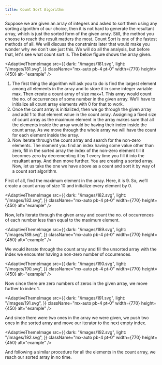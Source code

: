 ```yaml
---
title: Count Sort Algorithm
---
```


Suppose we are given an array of integers and asked to sort them using any sorting algorithm of our choice, then it is not hard to generate the resultant array, which is just the sorted form of the given array. Still, the method you choose to reach the result matters the most. Count Sort is one of the fastest methods of all. We will discuss the constraints later that would make you wonder why we don't use just this. We will do all the analysis, but before that, let's see what count sort is. The below figure shows the array given.

<AdaptiveThemeImage
  src={{
    dark: "/images/181.svg",
    light: "/images/181.svg",
  }}
  className="mx-auto pb-4 pt-0"
  width={770}
  height={450}
  alt="example"
/>

1. The first thing the algorithm will ask you to do is find the largest element among all elements in the array and to store it in some integer variable max. Then create a count array of size max+1. This array would count the no. of occurrences of some number in the given array. We'll have to initialize all count array elements with 0 for that to work.
2. Once the count array is initialized, then we go through the given array and add 1 to that element value in the count array. Assigning a fixed size of count array as the maximum element in the array makes sure that all the elements inside the array would be having their index inside the count array. As we move through the whole array we will have the count for each element inside the array.
3. Now iterate through the count array and search for the non-zero elements. The moment you find an index having some value other than zero, fill in the sorted array the index of the non-zero element till it becomes zero by decrementing it by 1 every time you fill it into the resultant array. And then move further. You are creating a sorted array. Now, let us take the one we have above as a count and sort it by way of a count sort algorithm.

First of all, find the maximum element in the array. Here, it is 9. So, we’ll create a count array of size 10 and initialize every element by 0.

<AdaptiveThemeImage
  src={{
    dark: "/images/182.svg",
    light: "/images/182.svg",
  }}
  className="mx-auto pb-4 pt-0"
  width={770}
  height={450}
  alt="example"
/>

Now, let’s iterate through the given array and count the no. of occurrences of each number less than equal to the maximum element.

<AdaptiveThemeImage
  src={{
    dark: "/images/189.svg",
    light: "/images/189.svg",
  }}
  className="mx-auto pb-4 pt-0"
  width={770}
  height={450}
  alt="example"
/>

We would iterate through the count array and fill the unsorted array with the index we encounter having a non-zero number of occurrences.

<AdaptiveThemeImage
  src={{
    dark: "/images/190.svg",
    light: "/images/190.svg",
  }}
  className="mx-auto pb-4 pt-0"
  width={770}
  height={450}
  alt="example"
/>

Now since there are zero numbers of zeros in the given array, we move further to index 1.

<AdaptiveThemeImage
  src={{
    dark: "/images/191.svg",
    light: "/images/191.svg",
  }}
  className="mx-auto pb-4 pt-0"
  width={770}
  height={450}
  alt="example"
/>

And since there were two ones in the array we were given, we push two ones in the sorted array and move our iterator to the next empty index.

<AdaptiveThemeImage
  src={{
    dark: "/images/192.svg",
    light: "/images/192.svg",
  }}
  className="mx-auto pb-4 pt-0"
  width={770}
  height={450}
  alt="example"
/>

And following a similar procedure for all the elements in the count array, we reach our sorted array in no time.

